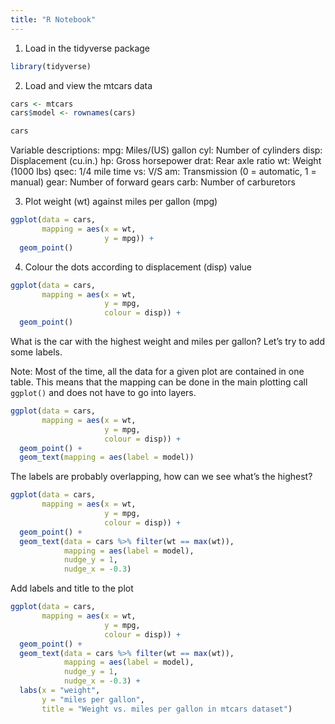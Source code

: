 ```yaml
---
title: "R Notebook"
---
```


1. Load in the tidyverse package 
```r
library(tidyverse)
```

2. Load and view the mtcars data

```r
cars <- mtcars
cars$model <- rownames(cars)

cars
```

Variable descriptions: 
mpg: Miles/(US) gallon
cyl: Number of cylinders
disp: Displacement (cu.in.)
hp: Gross horsepower
drat: Rear axle ratio
wt: Weight (1000 lbs)
qsec: 1/4 mile time
vs: V/S
am: Transmission (0 = automatic, 1 = manual)
gear: Number of forward gears
carb: Number of carburetors

3. Plot weight (wt) against miles per gallon (mpg)
```r
ggplot(data = cars,
       mapping = aes(x = wt,
                     y = mpg)) + 
  geom_point()
```

4. Colour the dots according to displacement (disp) value
```r
ggplot(data = cars,
       mapping = aes(x = wt,
                     y = mpg,
                     colour = disp)) + 
  geom_point()
```

What is the car with the highest weight and miles per gallon? Let's try to add some labels. 

Note:
Most of the time, all the data for a given plot are contained in one table. This means that the mapping can be done in the main plotting call `ggplot()` and does not have to go into layers. 

```r
ggplot(data = cars,
       mapping = aes(x = wt,
                     y = mpg,
                     colour = disp)) + 
  geom_point() + 
  geom_text(mapping = aes(label = model))
```

The labels are probably overlapping, how can we see what's the highest? 
```r
ggplot(data = cars,
       mapping = aes(x = wt,
                     y = mpg,
                     colour = disp)) + 
  geom_point() + 
  geom_text(data = cars %>% filter(wt == max(wt)),
            mapping = aes(label = model),
            nudge_y = 1,
            nudge_x = -0.3)
```

Add labels and title to the plot

```r
ggplot(data = cars,
       mapping = aes(x = wt,
                     y = mpg,
                     colour = disp)) + 
  geom_point() + 
  geom_text(data = cars %>% filter(wt == max(wt)),
            mapping = aes(label = model),
            nudge_y = 1,
            nudge_x = -0.3) + 
  labs(x = "weight",
       y = "miles per gallon",
       title = "Weight vs. miles per gallon in mtcars dataset")
```




